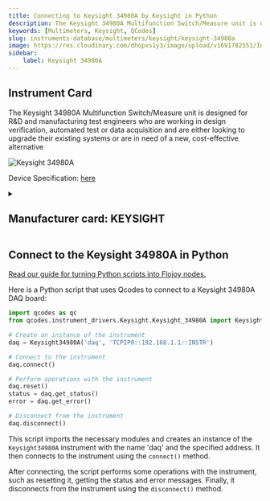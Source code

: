 ```yaml
---
title: Connecting to Keysight 34980A by Keysight in Python
description: The Keysight 34980A Multifunction Switch/Measure unit is designed for R&D and manufacturing test engineers who are working in design verification, automated test or data acquisition and are either looking to upgrade their existing systems or are in need of a new, cost-effective alternative
keywords: [Multimeters, Keysight, QCodes] 
slug: instruments-database/multimeters/keysight/keysight-34980a 
image: https://res.cloudinary.com/dhopxs1y3/image/upload/v1691782551/Instruments/DAQ%20boards/Keysight-34980A/Keysight-34980A.png
sidebar:
    label: Keysight 34980A 
---
```



## Instrument Card

The Keysight 34980A Multifunction Switch/Measure unit is designed for R&D and
manufacturing test engineers who are working in design verification, automated
test or data acquisition and are either looking to upgrade their existing systems or
are in need of a new, cost-effective alternative

![Keysight 34980A](https://res.cloudinary.com/dhopxs1y3/image/upload/v1691782551/Instruments/DAQ%20boards/Keysight-34980A/Keysight-34980A.png)

Device Specification: [here](https://www.keysight.com/us/en/assets/7018-01247/data-sheets/5989-1437.pdf)

<details style={{ marginTop: "15px"}}>
<summary><h2 style={{display:'inline'}}>Manufacturer card: KEYSIGHT</h2></summary>

![KEYSIGHT](https://res.cloudinary.com/dhopxs1y3/image/upload/v1692125973/Instruments/Vendor%20Logos/Keysight.png)

Keysight Technologies, or Keysight, is an American company that manufactures electronics test and measurement equipment and software

- Headquarters: USA
- Yearly Revenue (millions, USD): 5420
- Vendor Website: [here](https://www.keysight.com/us/en/home.html)

</details>


<FeaturedInstrumentVideo category="MULTIMETERS" />

## Connect to the Keysight 34980A in Python

[Read our guide for turning Python scripts into Flojoy nodes.](https://docs.flojoy.ai/contribution/blocks/custom-flojoy-block/)



<Tabs>
<TabItem value="Flojoy" label="Flojoy" className="flojoy-instrument-tabs">

<SectionsCard category="MULTIMETERS" manufacturer="Keysight"></SectionsCard>

</TabItem>
<TabItem value="QCodes" label="QCodes">

Here is a Python script that uses Qcodes to connect to a Keysight 34980A DAQ board:

```python
import qcodes as qc
from qcodes.instrument_drivers.Keysight.Keysight_34980A import Keysight34980A

# Create an instance of the instrument
daq = Keysight34980A('daq', 'TCPIP0::192.168.1.1::INSTR')

# Connect to the instrument
daq.connect()

# Perform operations with the instrument
daq.reset()
status = daq.get_status()
error = daq.get_error()

# Disconnect from the instrument
daq.disconnect()
```

This script imports the necessary modules and creates an instance of the `Keysight34980A` instrument with the name 'daq' and the specified address. It then connects to the instrument using the `connect()` method.

After connecting, the script performs some operations with the instrument, such as resetting it, getting the status and error messages. Finally, it disconnects from the instrument using the `disconnect()` method.

</TabItem>
</Tabs>